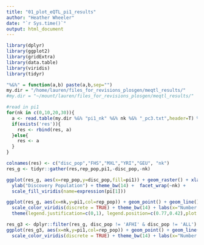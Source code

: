 ```yaml
---
title: "01_plot_eQTL_pi1_results"
author: "Heather Wheeler"
date: "`r Sys.time()`"
output: html_document
---
```


```r
library(dplyr)
library(ggplot2)
library(gridExtra)
library(data.table)
library(viridis)
library(tidyr)

"%&%" = function(a,b) paste(a,b,sep="")
my.dir = "/home/lauren/files_for_revisions_plosgen/meqtl_results/"
#my.dir = "~/mount/lauren/files_for_revisions_plosgen/meqtl_results/"
```

```r
#read in pi1
for(nk in c(0,10,20,30)){
  a <- read.table(my.dir %&% "pi1_nk" %&% nk %&% "_pc3.txt",header=T) %>% dplyr::mutate(nk=nk)
  if(exists('res')){
    res <- rbind(res, a)
  }else{
    res <- a
  }
}

colnames(res) <- c("disc_pop","FHS","MXL","YRI","GEU", "nk")
res_g <- tidyr::gather(res,rep_pop,pi1,-disc_pop,-nk)

ggplot(res_g, aes(x=rep_pop,y=disc_pop,fill=pi1)) + geom_raster() + xlab("Replication Population") + 
  ylab("Discovery Population") + theme_bw(14) +  facet_wrap(~nk) +
  scale_fill_viridis(name=expression(pi[1]))

```

```r
ggplot(res_g, aes(x=nk,y=pi1,col=rep_pop)) + geom_point() + geom_line() + facet_wrap(~disc_pop) +
  scale_color_viridis(discrete = TRUE) + theme_bw(14) + labs(x="Number Peer Factors",y=expression(pi[1]),col="replication\npopulation") +
  theme(legend.justification=c(0,1), legend.position=c(0.77,0.42),plot.margin=unit(c(0.2,0.2,0.2,0.2), "cm"))
```

```r
res_g3 <- dplyr::filter(res_g, disc_pop != 'AFHI' & disc_pop != 'ALL')
ggplot(res_g3, aes(x=nk,y=pi1,col=rep_pop)) + geom_point() + geom_line() + facet_wrap(~disc_pop) +
  scale_color_viridis(discrete = TRUE) + theme_bw(14) + labs(x="Number Peer Factors",y=expression(pi[1]),col="replication\npopulation")
```